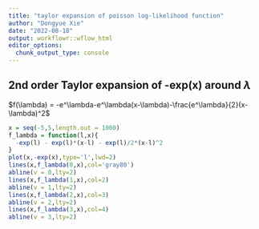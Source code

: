 ```yaml
---
title: "taylor expansion of poisson log-likelihood function"
author: "Dongyue Xie"
date: "2022-08-18"
output: workflowr::wflow_html
editor_options:
  chunk_output_type: console
---
```



## 2nd order Taylor expansion of -exp(x) around $\lambda$

$f(\lambda) = -e^\lambda-e^\lambda(x-\lambda)-\frac{e^\lambda}{2}(x-\lambda)^2$

```r
x = seq(-5,5,length.out = 1000)
f_lambda = function(l,x){
  -exp(l) - exp(l)*(x-l) - exp(l)/2*(x-l)^2
}
plot(x,-exp(x),type='l',lwd=2)
lines(x,f_lambda(0,x),col='gray80')
abline(v = 0,lty=2)
lines(x,f_lambda(1,x),col=2)
abline(v = 1,lty=2)
lines(x,f_lambda(2,x),col=3)
abline(v = 2,lty=2)
lines(x,f_lambda(3,x),col=4)
abline(v = 3,lty=2)
```





